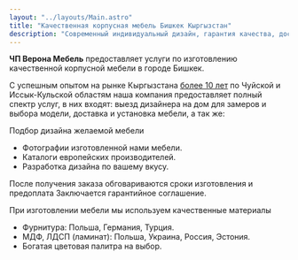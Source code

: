```yaml
---
layout: "../layouts/Main.astro"
title: "Качественная корпусная мебель Бишкек Кыргызстан"
description: "Современный индивидуальный дизайн, гарантия качества, доставка. Кухни, детские гарнитуры, прихожие, офисы, купе, комоды, встроенные шкафы, спальни, кровати."
---
```


**ЧП Верона Мебель** предоставляет услуги по изготовлению качественной
корпусной мебели в городе Бишкек.

С успешным опытом на рынке Кыргызстана [более 10 лет](https://diesel.elcat.kg/index.php?showtopic=3179671) по Чуйской и Иссык-Кульской областям наша компания предоставляет полный спектр услуг, в них входят: выезд дизайнера на дом для замеров и выбора модели, доставка и установка мебели, а так же:

Подбор дизайна желаемой мебели

- Фотографии изготовленной нами мебели.
- Каталоги европейских производителей.
- Разработка дизайна по вашему вкусу.

После получения заказа обговариваются сроки изготовления и предоплата Заключается гарантийное соглашение.

При изготовлении мебели мы используем качественные материалы

- Фурнитура: Польша, Германия, Турция.
- МДФ, ЛДСП (ламинат): Польша, Украина, Россия, Эстония.
- Богатая цветовая палитра на выбор.
